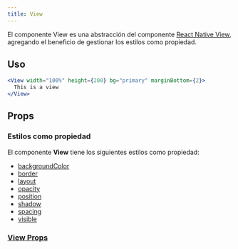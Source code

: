 ```yaml
---
title: View
---
```


El componente View es una abstracción del componente [React Native View](https://reactnative.dev/docs/view),
agregando el beneficio de gestionar los estilos como propiedad. 

## Uso

```jsx
<View width="100%" height={200} bg="primary" marginBottom={2}>
  This is a view
</View>
```

## Props

### Estilos como propiedad

El componente **View** tiene los siguientes estilos como propiedad:

- [backgroundColor](../../core-features/style-props#background-color)
- [border](../../core-features/style-props#border)
- [layout](../../core-features/style-props#layout)
- [opacity](../../core-features/style-props#opacity)
- [position](../../core-features/style-props#position)
- [shadow](../../core-features/style-props#shadow)
- [spacing](../../core-features/style-props#spacing)
- [visible](../../core-features/style-props#visible)

### [View Props](https://reactnative.dev/docs/view#props)